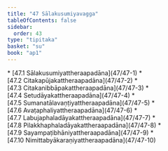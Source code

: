 ```yaml
---
title: "47 Sālakusumiyavagga"
tableOfContents: false
sidebar:
  order: 43
type: "tipitaka"
basket: "su"
book: "ap1"
---
```



<DynamicBreadcrumb />



<TableOfContents book="ap1" section="47">
* [47.1 Sālakusumiyattheraapadāna](47/47-1)
* [47.2 Citakapūjakattheraapadāna](47/47-2)
* [47.3 Citakanibbāpakattheraapadāna](47/47-3)
* [47.4 Setudāyakattheraapadāna](47/47-4)
* [47.5 Sumanatālavaṇṭiyattheraapadāna](47/47-5)
* [47.6 Avaṭaphaliyattheraapadāna](47/47-6)
* [47.7 Labujaphaladāyakattheraapadāna](47/47-7)
* [47.8 Pilakkhaphaladāyakattheraapadāna](47/47-8)
* [47.9 Sayampaṭibhāniyattheraapadāna](47/47-9)
* [47.10 Nimittabyākaraṇiyattheraapadāna](47/47-10)
</TableOfContents>